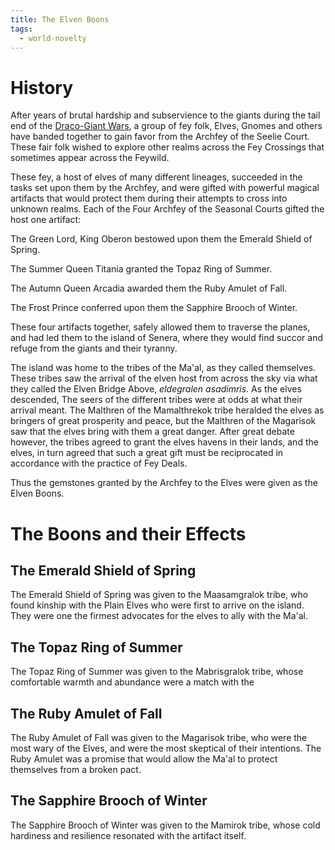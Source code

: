 ```yaml
---
title: The Elven Boons
tags:
  - world-novelty
---
```


# History

After years of brutal hardship and subservience to the giants during the tail
end of the [Draco-Giant Wars](../events/draco-giant-war.mdx), a group of fey
folk, Elves, Gnomes and others have banded together to gain favor from the
Archfey of the Seelie Court. These fair folk wished to explore other realms
across the Fey Crossings that sometimes appear across the Feywild.

These fey, a host of elves of many different lineages, succeeded in the tasks
set upon them by the Archfey, and were gifted with powerful magical artifacts
that would protect them during their attempts to cross into unknown realms. Each
of the Four Archfey of the Seasonal Courts gifted the host one artifact:

The Green Lord, King Oberon bestowed upon them the Emerald Shield of Spring.

The Summer Queen Titania granted the Topaz Ring of Summer.

The Autumn Queen Arcadia awarded them the Ruby Amulet of Fall.

The Frost Prince conferred upon them the Sapphire Brooch of Winter.

These four artifacts together, safely allowed them to traverse the planes, and
had led them to the island of Senera, where they would find succor and refuge
from the giants and their tyranny.

The island was home to the tribes of the Ma'al, as they called themselves. These
tribes saw the arrival of the elven host from across the sky via what they
called the Elven Bridge Above, _eldegralen asadimris_. As the elves descended,
The seers of the different tribes were at odds at what their arrival meant. The
Malthren of the Mamalthrekok tribe heralded the elves as bringers of great
prosperity and peace, but the Malthren of the Magarisok saw that the elves bring
with them a great danger. After great debate however, the tribes agreed to grant
the elves havens in their lands, and the elves, in turn agreed that such a great
gift must be reciprocated in accordance with the practice of Fey Deals.

Thus the gemstones granted by the Archfey to the Elves were given as the Elven
Boons.

# The Boons and their Effects

## The Emerald Shield of Spring

The Emerald Shield of Spring was given to the Maasamgralok tribe, who found
kinship with the Plain Elves who were first to arrive on the island. They were
one the firmest advocates for the elves to ally with the Ma'al.

## The Topaz Ring of Summer

The Topaz Ring of Summer was given to the Mabrisgralok tribe, whose comfortable
warmth and abundance were a match with the

## The Ruby Amulet of Fall

The Ruby Amulet of Fall was given to the Magarisok tribe, who were the most wary
of the Elves, and were the most skeptical of their intentions. The Ruby Amulet
was a promise that would allow the Ma'al to protect themselves from a broken
pact.

## The Sapphire Brooch of Winter

The Sapphire Brooch of Winter was given to the Mamirok tribe, whose cold
hardiness and resilience resonated with the artifact itself.
